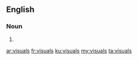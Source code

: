 ==English==

===Noun===
{{head|en}}

# {{plural of|visual|lang=en}}

[[ar:visuals]]
[[fr:visuals]]
[[ku:visuals]]
[[my:visuals]]
[[ta:visuals]]